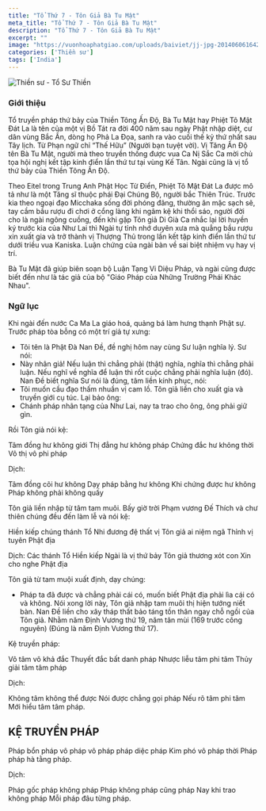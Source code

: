 ```yaml
---
title: "Tổ Thứ 7 - Tôn Giả Bà Tu Mật"
meta_title: "Tổ Thứ 7 - Tôn Giả Bà Tu Mật"
description: "Tổ Thứ 7 - Tôn Giả Bà Tu Mật"
excerpt: ""
image: "https://vuonhoaphatgiao.com/uploads/baiviet/jj-jpg-20140606164227SlKjXHGRpN.jpg"
categories: ['Thiền sư']
tags: ['India']
---
```




<img decoding="async" src="https://vuonhoaphatgiao.com/uploads/baiviet/jj-jpg-20140606164227SlKjXHGRpN.jpg" alt="Thiền sư - Tổ Sư Thiền" />

### Giới thiệu

Tổ truyền pháp thứ bảy của Thiền Tông Ấn Độ, Bà Tu Mật hay Phiệt Tô Mật Đát La là tên của một vị Bồ Tát ra đời 400 năm sau ngày Phật nhập diệt, cư dân vùng Bắc Ấn, dòng họ Phả La Đọa, sanh ra vào cuối thế kỷ thứ nhất sau Tây lịch.
Từ Phạn ngữ chỉ “Thế Hữu” (Người bạn tuyệt vời). Vị Tăng Ấn Độ tên Bà Tu Mật, người mà theo truyền thống được vua Ca Nị Sắc Ca mời chủ tọa hội nghị kết tập kinh điển lần thứ tư tại vùng Kế Tân.
Ngài cũng là vị tổ thứ bảy của Thiền Tông Ấn Độ.

Theo Eitel trong Trung Anh Phật Học Từ Điển, Phiệt Tô Mật Đát La được mô tả như là một Tăng sĩ thuộc phái Đại Chúng Bộ, người bắc Thiên Trúc.
Trước kia theo ngoại đạo Micchaka sống đời phóng đãng, thường ăn mặc sạch sẽ, tay cầm bầu rượu đi chơi ở cổng làng khi ngâm kệ khi thổi sáo,
người đời cho là ngài ngông cuồng, đến khi gặp Tôn giả Di Già Ca nhắc lại lời huyền ký trước kia của Như Lai thì Ngài tự tỉnh nhớ duyên xưa mà quẳng bầu rượu xin xuất gia
và trở thành vị Thượng Thủ trong lần kết tập kinh điển lần thứ tư dưới triều vua Kaniska.
Luận chứng của ngài bàn về sai biệt nhiệm vụ hay vị trí.

Bà Tu Mật đã giúp biên soạn bộ Luận Tạng Vi Diệu Pháp, và ngài cũng được biết đến như là tác giả của bộ "Giáo Pháp của Những Trường Phái Khác Nhau".


### Ngữ lục

Khi ngài đến nước Ca Ma La giáo hoá, quảng bá làm hưng thạnh Phật sự. Trước pháp tòa bỗng có một trí giả tự xưng:
- Tôi tên là Phật Đà Nan Đề, đề nghị hôm nay cùng Sư luận nghĩa lý.
Sư nói:
- Này nhân giả! Nếu luận thì chẳng phải (thật) nghĩa, nghĩa thì chẳng phải luận. Nếu nghĩ về nghĩa để luận thì rốt cuộc chẳng phải nghĩa luận (đó).
Nan Đề biết nghĩa Sư nói là đúng, tâm liền kính phục, nói:
- Tôi muốn cầu đạo thấm nhuần vị cam lồ.
Tôn giả liền cho xuất gia và truyền giới cụ túc. Lại bảo ông:
- Chánh pháp nhãn tạng của Như Lai, nay ta trao cho ông, ông phải giữ gìn.

Rồi Tôn giả nói kệ:

Tâm đồng hư không giới
Thị đẳng hư không pháp
Chứng đắc hư không thời
Vô thị vô phi pháp

Dịch:

Tâm đồng cõi hư không
Dạy pháp bằng hư không
Khi chứng được hư không
Pháp không phải không quấy

Tôn giả liền nhập từ tâm tam muôi. Bấy giờ trời Phạm vương Đế Thích và chư thiên chúng đều đến làm lễ và nói kệ:

Hiền kiếp chúng thánh Tổ
Nhi đương đệ thất vị
Tôn giả ai niệm ngã
Thỉnh vị tuyên Phật địa

Dịch:
Các thánh Tổ Hiền kiếp
Ngài là vị thứ bảy
Tôn giả thương xót con
Xin cho nghe Phật địa

Tôn giả từ tam muội xuất định, dạy chúng:
- Pháp ta đã được và chẳng phải cái có, muốn biết Phật địa phải lìa cái có và không.
Nói xong lời này, Tôn giả nhập tam muôi thị hiện tướng niết bàn. Nan Đề liền cho xây tháp thất bảo táng tồn thân ngay chỗ ngồi của Tôn giả.
Nhằm năm Định Vương thứ 19, năm tân mùi (169 trước công nguyên) (Đúng là năm Định Vương thứ 17).

Kệ truyền pháp:

Vô tâm vô khả đắc
Thuyết đắc bất danh pháp
Nhược liễu tâm phi tâm
Thủy giải tâm tâm pháp

Dịch:

Không tâm không thể được
Nói được chẳng gọi pháp
Nếu rõ tâm phi tâm
Mới hiểu tâm tâm pháp.

<h2>KỆ TRUYỀN PHÁP</h2>

Pháp bổn pháp vô pháp
vô pháp pháp diệc pháp
Kim phó vô pháp thời
Pháp pháp hà tằng pháp.

Dịch:

Pháp gốc pháp không pháp
Pháp không pháp cũng pháp
Nay khi trao không pháp
Mỗi pháp đâu từng pháp.


